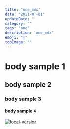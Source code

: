 ```yaml
---
title: "one_mdx"
date: "2021-07-01"
updateDate: ""
category: ""
tags: "one"
description: "one_mdx"
emoji: "🙂"
topImage: ""
---
```


# body sample 1

## body sample 2

### body sample 3

#### body sample 4

![local-version](./local.jpg)
